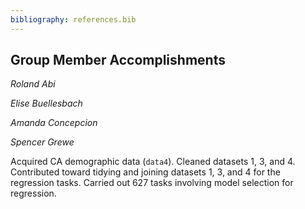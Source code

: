 ```yaml
---
bibliography: references.bib
---
```


## Group Member Accomplishments

*Roland Abi*


*Elise Buellesbach*


*Amanda Concepcion*


*Spencer Grewe*

Acquired CA demographic data (`data4`). Cleaned datasets 1, 3, and 4. Contributed toward tidying and joining datasets 1, 3, and 4 for the regression tasks. Carried out 627 tasks involving model selection for regression. 
